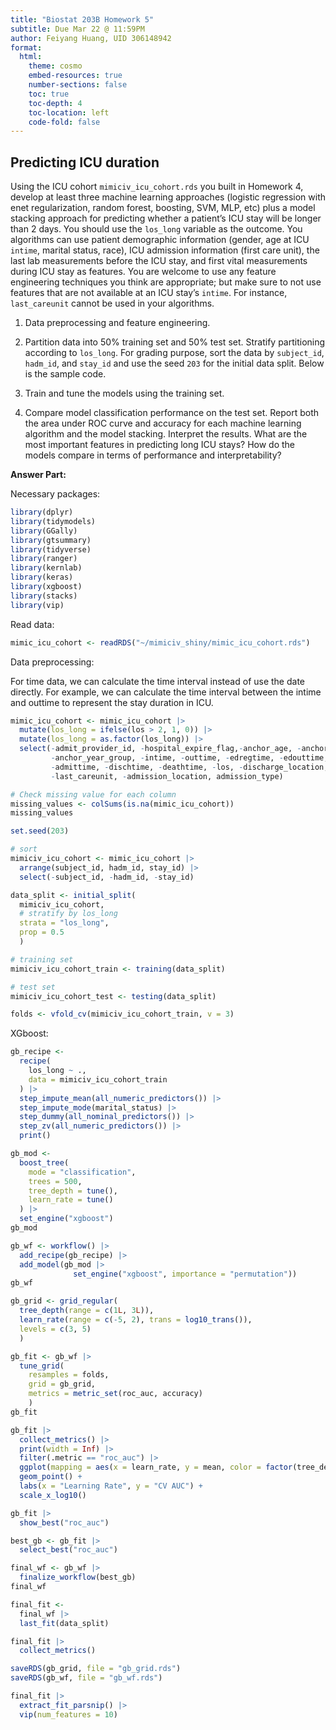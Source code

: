 ```yaml
---
title: "Biostat 203B Homework 5"
subtitle: Due Mar 22 @ 11:59PM
author: Feiyang Huang, UID 306148942
format:
  html:
    theme: cosmo
    embed-resources: true
    number-sections: false
    toc: true
    toc-depth: 4
    toc-location: left
    code-fold: false
---
```


## Predicting ICU duration

Using the ICU cohort `mimiciv_icu_cohort.rds` you built in Homework 4, develop at least three machine learning approaches (logistic regression with enet regularization, random forest, boosting, SVM, MLP, etc) plus a model stacking approach for predicting whether a patient's ICU stay will be longer than 2 days. You should use the `los_long` variable as the outcome. You algorithms can use patient demographic information (gender, age at ICU `intime`, marital status, race), ICU admission information (first care unit), the last lab measurements before the ICU stay, and first vital measurements during ICU stay as features. You are welcome to use any feature engineering techniques you think are appropriate; but make sure to not use features that are not available at an ICU stay's `intime`. For instance, `last_careunit` cannot be used in your algorithms. 

1. Data preprocessing and feature engineering.

2. Partition data into 50% training set and 50% test set. Stratify partitioning according to `los_long`. For grading purpose, sort the data by `subject_id`, `hadm_id`, and `stay_id` and use the seed `203` for the initial data split. Below is the sample code.

3. Train and tune the models using the training set.

4. Compare model classification performance on the test set. Report both the area under ROC curve and accuracy for each machine learning algorithm and the model stacking. Interpret the results. What are the most important features in predicting long ICU stays? How do the models compare in terms of performance and interpretability?

**Answer Part:**

Necessary packages:
```r
library(dplyr)
library(tidymodels)
library(GGally)
library(gtsummary)
library(tidyverse)
library(ranger)
library(kernlab)
library(keras)
library(xgboost)
library(stacks)
library(vip)
```


Read data:
```r
mimic_icu_cohort <- readRDS("~/mimiciv_shiny/mimic_icu_cohort.rds")
```

Data preprocessing:

For time data, we can calculate the time interval instead of use the date directly. For example, we can calculate the time interval between the intime and outtime to represent the stay duration in ICU.

```r
mimic_icu_cohort <- mimic_icu_cohort |>
  mutate(los_long = ifelse(los > 2, 1, 0)) |>
  mutate(los_long = as.factor(los_long)) |>
  select(-admit_provider_id, -hospital_expire_flag,-anchor_age, -anchor_year,
         -anchor_year_group, -intime, -outtime, -edregtime, -edouttime, -dod,
         -admittime, -dischtime, -deathtime, -los, -discharge_location,
         -last_careunit, -admission_location, admission_type)
```


```r
# Check missing value for each column
missing_values <- colSums(is.na(mimic_icu_cohort))
missing_values
```


```r
set.seed(203)

# sort
mimiciv_icu_cohort <- mimic_icu_cohort |>
  arrange(subject_id, hadm_id, stay_id) |>
  select(-subject_id, -hadm_id, -stay_id)

data_split <- initial_split(
  mimiciv_icu_cohort, 
  # stratify by los_long
  strata = "los_long", 
  prop = 0.5
  )

# training set
mimiciv_icu_cohort_train <- training(data_split)

# test set
mimiciv_icu_cohort_test <- testing(data_split)
```

```r
folds <- vfold_cv(mimiciv_icu_cohort_train, v = 3)
```

XGboost:

```r
gb_recipe <- 
  recipe(
    los_long ~ ., 
    data = mimiciv_icu_cohort_train
  ) |>
  step_impute_mean(all_numeric_predictors()) |>
  step_impute_mode(marital_status) |>
  step_dummy(all_nominal_predictors()) |>
  step_zv(all_numeric_predictors()) |>
  print()
```


```r
gb_mod <- 
  boost_tree(
    mode = "classification",
    trees = 500, 
    tree_depth = tune(),
    learn_rate = tune()
  ) |> 
  set_engine("xgboost")
gb_mod
```

```r
gb_wf <- workflow() |>
  add_recipe(gb_recipe) |>
  add_model(gb_mod |>
              set_engine("xgboost", importance = "permutation"))
gb_wf
```

```r
gb_grid <- grid_regular(
  tree_depth(range = c(1L, 3L)),
  learn_rate(range = c(-5, 2), trans = log10_trans()),
  levels = c(3, 5)
  )
```

```r
gb_fit <- gb_wf |>
  tune_grid(
    resamples = folds,
    grid = gb_grid,
    metrics = metric_set(roc_auc, accuracy)
    )
gb_fit
```

```r
gb_fit |>
  collect_metrics() |>
  print(width = Inf) |>
  filter(.metric == "roc_auc") |>
  ggplot(mapping = aes(x = learn_rate, y = mean, color = factor(tree_depth))) +
  geom_point() +
  labs(x = "Learning Rate", y = "CV AUC") +
  scale_x_log10()
```

```r
gb_fit |>
  show_best("roc_auc")
```

```r
best_gb <- gb_fit |>
  select_best("roc_auc")
```

```r
final_wf <- gb_wf |>
  finalize_workflow(best_gb)
final_wf
```

```r
final_fit <- 
  final_wf |>
  last_fit(data_split)
```

```r
final_fit |> 
  collect_metrics()
```

```r
saveRDS(gb_grid, file = "gb_grid.rds")
saveRDS(gb_wf, file = "gb_wf.rds")
```

```r
final_fit |>
  extract_fit_parsnip() |>
  vip(num_features = 10)
```
